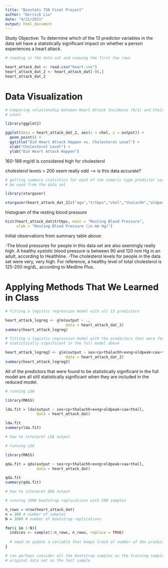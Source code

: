 ```yaml
---
title: "Biostats 750 Final Project"
author: "Derrick Liu"
date: "4/21/2021"
output: html_document
---
```


Study Objective: To determine which of the 13 predictor variables in the data 
set have a statistically significant impact on whether a person experiences a 
heart attack. 

```r
# reading in the data set and viewing the first few rows

heart_attack_dat <- read.csv("heart.csv")
heart_attack_dat_2 <- heart_attack_dat[-86,]
heart_attack_dat_2
```

# Data Visualization

```r
# Comparing relationship between Heart Attack Incidence (0/1) and Cholesterol
# Level

library(ggplot2)

ggplot(data = heart_attack_dat_2, aes(x = chol, y = output)) +
  geom_point() + 
  ggtitle("Did Heart Attack Happen vs. Cholesterol Level") + 
  xlab("Cholesterol Level") + 
  ylab("Did Heart Attack Happen")
```

160-189 mg/dl is considered high for cholesterol

cholesterol levels > 200 seem really odd --> is this data accurate? 

```r
# getting summary statistics for each of the numeric type predictor variables to 
# be used from the data set

library(stargazer)

stargazer(heart_attack_dat_2[c("age","trtbps","chol","thalachh","oldpeak")], type="text",summary.stat=c("n","mean","sd", "min", "max"))
```

histogram of the resting blood pressure
```r
hist(heart_attack_dat$trtbps, main = "Resting Blood Pressure", 
     xlab = "Resting Blood Pressure (in mm Hg)")
```


Initial observations from summary table above:

-The blood pressures for people in this data set are also seemingly really high. 
A healthy systolic blood pressure is between 90 and 120 mm Hg in an adult, 
according to Healthline. 
-The cholesterol levels for people in the data set were very, very high. For 
reference, a healthy level of total cholesterol is 125-200 mg/dL, according to 
Medline Plus. 

# Applying Methods That We Learned in Class

```r
# fitting a logistic regression model with all 13 predictors

heart_attack_logreg <- glm(output ~ .,
                           data = heart_attack_dat_2)
summary(heart_attack_logreg)
```

```r
# fitting a logistic regression model with the predictors that were found to be 
# statistically significant in the full model above

heart_attack_logreg2 <- glm(output ~ sex+cp+thalachh+exng+oldpeak+caa+thall,
                           data = heart_attack_dat_2)
summary(heart_attack_logreg2)
```

All of the predictors that were found to be statistically significant in the 
full model are all still statistically significant when they are included
in the reduced model.

```r
# running LDA

library(MASS)

lda.fit = lda(output ~ sex+cp+thalachh+exng+oldpeak+caa+thall, 
              data = heart_attack_dat)

lda.fit
summary(lda.fit)

# how to interpret LDA output
```

```r
# running LDA

library(MASS)

qda.fit = qda(output ~ sex+cp+thalachh+exng+oldpeak+caa+thall, 
              data = heart_attack_dat)

qda.fit
summary(qda.fit)

# how to interpret QDA output
```

```r
# running 1000 bootstrap replications with 200 samples

n_rows = nrow(heart_attack_dat)
n = 200 # number of samples
N = 1000 # number of bootstrap replications

for(i in 1:N){
  indices <- sample(1:n_rows, n_rows, replace = TRUE)
  
  # need to update a variable that keeps track of number of obs predicted to have heart attack
}

# can perhaps consider all the bootstrap samples as the training sample and the 
# original data set as the test sample
```

